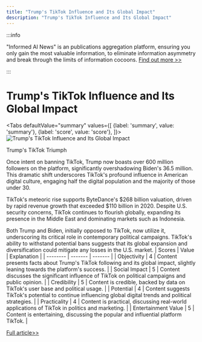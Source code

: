 ```yaml
---
title: "Trump's TikTok Influence and Its Global Impact"
description: "Trump's TikTok Influence and Its Global Impact"
---
```



:::info

"Informed AI News" is an publications aggregation platform, ensuring you only gain the most valuable information, to eliminate information asymmetry and break through the limits of information cocoons.  [Find out more >>](/docs/guides)

:::

# Trump's TikTok Influence and Its Global Impact


<Tabs
	defaultValue="summary"
	values={[
	{label: 'summary', value: 'summary'},
	{label: 'score', value: 'score'},
]}>
<TabItem value="summary">
<img
  src="https://image.informedainews.com/2024/06/Pol-V2b-1718077362-0.jpg"
  alt="Trump's TikTok Influence and Its Global Impact"
/>



Trump's TikTok Triumph

Once intent on banning TikTok, Trump now boasts over 600 million followers on the platform, significantly overshadowing Biden's 36.5 million. This dramatic shift underscores TikTok's profound influence in American digital culture, engaging half the digital population and the majority of those under 30.

TikTok's meteoric rise supports ByteDance's $268 billion valuation, driven by rapid revenue growth that exceeded $110 billion in 2020. Despite U.S. security concerns, TikTok continues to flourish globally, expanding its presence in the Middle East and dominating markets such as Indonesia.

Both Trump and Biden, initially opposed to TikTok, now utilize it, underscoring its critical role in contemporary political campaigns. TikTok's ability to withstand potential bans suggests that its global expansion and diversification could mitigate any losses in the U.S. market.
</TabItem>
<TabItem value="score">
	| Scores     | Value   | Explanation |
	| -------- | ------- | ------- |
	| Objectivity  | 4    | Content presents facts about Trump's TikTok following and its global impact, slightly leaning towards the platform's success.    |
	| Social Impact | 5     | Content discusses the significant influence of TikTok on political campaigns and public opinion.    |
	| Credibility    | 5    | Content is credible, backed by data on TikTok's user base and political usage.    |
	| Potential    | 4    | Content suggests TikTok's potential to continue influencing global digital trends and political strategies.    |
	| Practicality    | 4    | Content is practical, discussing real-world applications of TikTok in politics and marketing.    |
	| Entertainment Value    | 5    | Content is entertaining, discussing the popular and influential platform TikTok.    |
</TabItem>
</Tabs>

[Full article>>](https://www.cnbeta.com.tw/articles/tech/1434194.htm)
